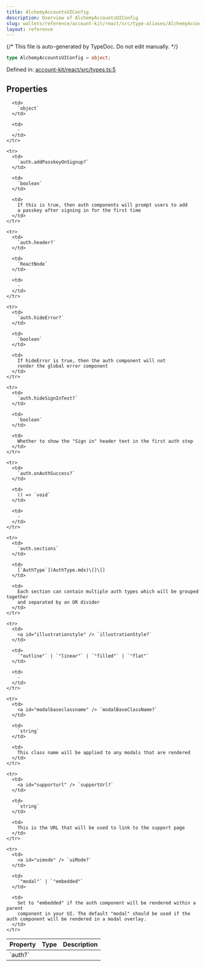 ```yaml
---
title: AlchemyAccountsUIConfig
description: Overview of AlchemyAccountsUIConfig
slug: wallets/reference/account-kit/react/src/type-aliases/AlchemyAccountsUIConfig
layout: reference
---
```


{/* This file is auto-generated by TypeDoc. Do not edit manually. */}

```ts
type AlchemyAccountsUIConfig = object;
```

Defined in: [account-kit/react/src/types.ts:5](https://github.com/alchemyplatform/aa-sdk/blob/9f926c402d1661309abbf8eae8431e52e8c5e53f/account-kit/react/src/types.ts#L5)

## Properties

<table>
  <thead>
    <tr>
      <th align="left">Property</th>
      <th align="left">Type</th>
      <th align="left">Description</th>
    </tr>
  </thead>

  <tbody>
    <tr>
      <td>
        <a id="auth" /> `auth?`
      </td>

      <td>
        `object`
      </td>

      <td>
        ‐
      </td>
    </tr>

    <tr>
      <td>
        `auth.addPasskeyOnSignup?`
      </td>

      <td>
        `boolean`
      </td>

      <td>
        If this is true, then auth components will prompt users to add
        a passkey after signing in for the first time
      </td>
    </tr>

    <tr>
      <td>
        `auth.header?`
      </td>

      <td>
        `ReactNode`
      </td>

      <td>
        ‐
      </td>
    </tr>

    <tr>
      <td>
        `auth.hideError?`
      </td>

      <td>
        `boolean`
      </td>

      <td>
        If hideError is true, then the auth component will not
        render the global error component
      </td>
    </tr>

    <tr>
      <td>
        `auth.hideSignInText?`
      </td>

      <td>
        `boolean`
      </td>

      <td>
        Whether to show the "Sign in" header text in the first auth step
      </td>
    </tr>

    <tr>
      <td>
        `auth.onAuthSuccess?`
      </td>

      <td>
        () => `void`
      </td>

      <td>
        ‐
      </td>
    </tr>

    <tr>
      <td>
        `auth.sections`
      </td>

      <td>
        [`AuthType`](AuthType.mdx)\[]\[]
      </td>

      <td>
        Each section can contain multiple auth types which will be grouped together
        and separated by an OR divider
      </td>
    </tr>

    <tr>
      <td>
        <a id="illustrationstyle" /> `illustrationStyle?`
      </td>

      <td>
        `"outline"` | `"linear"` | `"filled"` | `"flat"`
      </td>

      <td>
        ‐
      </td>
    </tr>

    <tr>
      <td>
        <a id="modalbaseclassname" /> `modalBaseClassName?`
      </td>

      <td>
        `string`
      </td>

      <td>
        This class name will be applied to any modals that are rendered
      </td>
    </tr>

    <tr>
      <td>
        <a id="supporturl" /> `supportUrl?`
      </td>

      <td>
        `string`
      </td>

      <td>
        This is the URL that will be used to link to the support page
      </td>
    </tr>

    <tr>
      <td>
        <a id="uimode" /> `uiMode?`
      </td>

      <td>
        `"modal"` | `"embedded"`
      </td>

      <td>
        Set to "embedded" if the auth component will be rendered within a parent
        component in your UI. The default "modal" should be used if the auth component will be rendered in a modal overlay.
      </td>
    </tr>

  </tbody>
</table>
